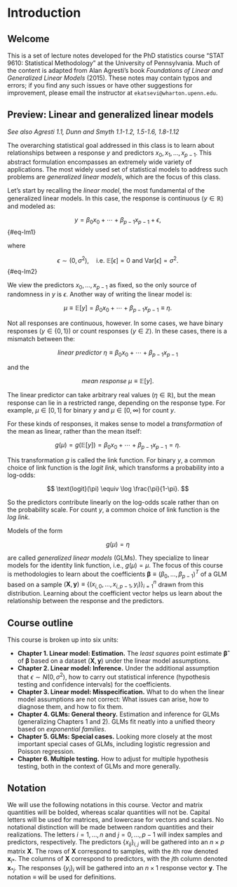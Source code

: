 # Introduction

## Welcome

This is a set of lecture notes developed for the PhD statistics course "STAT 9610: Statistical Methodology" at the University of Pennsylvania. Much of the content is adapted from Alan Agresti's book *Foundations of Linear and Generalized Linear Models* (2015). These notes may contain typos and errors; if you find any such issues or have other suggestions for improvement, please email the instructor at `ekatsevi@wharton.upenn.edu`.

## Preview: Linear and generalized linear models

*See also Agresti 1.1, Dunn and Smyth 1.1-1.2, 1.5-1.6, 1.8-1.12*

The overarching statistical goal addressed in this class is to learn about relationships between a response $y$ and predictors $x_0, x_1, \dots, x_{p-1}$. This abstract formulation encompasses an extremely wide variety of applications. The most widely used set of statistical models to address such problems are _generalized linear models_, which are the focus of this class.

Let's start by recalling the _linear model_, the most fundamental of the generalized linear models. In this case, the response is continuous ($y \in \mathbb{R}$) and modeled as:

$$
y = \beta_0 x_0 + \cdots + \beta_{p-1} x_{p-1} + \epsilon,
$$ {#eq-lm1}

where

$$
\epsilon \sim (0, \sigma^2), \quad \text{i.e.} \ \mathbb{E}[\epsilon] = 0 \ \text{and} \ \text{Var}[\epsilon] = \sigma^2.
$$ {#eq-lm2}

We view the predictors $x_0, \dots, x_{p-1}$ as fixed, so the only source of randomness in $y$ is $\epsilon$. Another way of writing the linear model is:

$$
\mu \equiv \mathbb{E}[y] = \beta_0 x_0 + \cdots + \beta_{p-1} x_{p-1} \equiv \eta.
$$

Not all responses are continuous, however. In some cases, we have binary responses ($y \in \{0,1\}$) or count responses ($y \in \mathbb{Z}$). In these cases, there is a mismatch between the:

$$
\textit{linear predictor } \eta \equiv \beta_0 x_0 + \cdots + \beta_{p-1} x_{p-1}
$$

and the

$$
\textit{mean response } \mu \equiv \mathbb{E}[y].
$$

The linear predictor can take arbitrary real values ($\eta \in \mathbb{R}$), but the mean response can lie in a restricted range, depending on the response type. For example, $\mu \in [0,1]$ for binary $y$ and $\mu \in [0, \infty)$ for count $y$.

For these kinds of responses, it makes sense to model a _transformation_ of the mean as linear, rather than the mean itself:

$$
g(\mu) = g(\mathbb{E}[y]) = \beta_0 x_0 + \cdots + \beta_{p-1} x_{p-1} = \eta.
$$

This transformation $g$ is called the link function. For binary $y$, a common choice of link function is the _logit link_, which transforms a probability into a log-odds:

$$
\text{logit}(\pi) \equiv \log \frac{\pi}{1-\pi}.
$$

So the predictors contribute linearly on the log-odds scale rather than on the probability scale. For count $y$, a common choice of link function is the _log link_.

Models of the form

$$
g(\mu) = \eta
$$

are called _generalized linear models_ (GLMs). They specialize to linear models for the identity link function, i.e., $g(\mu) = \mu$. The focus of this course is methodologies to learn about the coefficients $\boldsymbol{\beta} \equiv (\beta_0, \dots, \beta_{p-1})^T$ of a GLM based on a sample $(\boldsymbol{X}, \boldsymbol{y}) \equiv \{(x_{i,0}, \dots, x_{i,p-1}, y_i)\}_{i = 1}^n$ drawn from this distribution. Learning about the coefficient vector helps us learn about the relationship between the response and the predictors. 

## Course outline

This course is broken up into six units:

- **Chapter 1. Linear model: Estimation.** The _least squares_ point estimate $\boldsymbol{\widehat \beta}$ of $\boldsymbol{\beta}$ based on a dataset $(\boldsymbol{X}, \boldsymbol{y})$ under the linear model assumptions.
- **Chapter 2. Linear model: Inference.** Under the additional assumption that $\epsilon \sim N(0,\sigma^2)$, how to carry out statistical inference (hypothesis testing and confidence intervals) for the coefficients.
- **Chapter 3. Linear model: Misspecification.** What to do when the linear model assumptions are not correct: What issues can arise, how to diagnose them, and how to fix them.
- **Chapter 4. GLMs: General theory.** Estimation and inference for GLMs (generalizing Chapters 1 and 2). GLMs fit neatly into a unified theory based on _exponential families_.
- **Chapter 5. GLMs: Special cases.** Looking more closely at the most important special cases of GLMs, including logistic regression and Poisson regression.
- **Chapter 6. Multiple testing.** How to adjust for multiple hypothesis testing, both in the context of GLMs and more generally.

## Notation

We will use the following notations in this course. Vector and matrix quantities will be bolded, whereas scalar quantities will not be. Capital letters will be used for matrices, and lowercase for vectors and scalars. No notational distinction will be made between random quantities and their realizations. The letters $i = 1, \dots, n$ and $j = 0, \dots, p-1$ will index samples and predictors, respectively. The predictors $\{x_{ij}\}_{i,j}$ will be gathered into an $n \times p$ matrix $\boldsymbol{X}$. The rows of $\boldsymbol{X}$ correspond to samples, with the $i$th row denoted $\boldsymbol{x}_{i*}$. The columns of $\boldsymbol{X}$ correspond to predictors, with the $j$th column denoted $\boldsymbol{x}_{*j}$. The responses $\{y_i\}_i$ will be gathered into an $n \times 1$ response vector $\boldsymbol{y}$. The notation $\equiv$ will be used for definitions.
